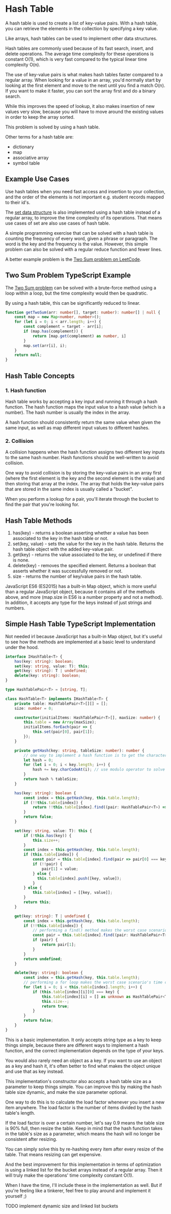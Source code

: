 # Hash Table

A hash table is used to create a list of key-value pairs. With a hash table, you can retrieve the elements in the collection by specifying a key value.

Like arrays, hash tables can be used to implement other data structures.

Hash tables are commonly used because of its fast search, insert, and delete operations. The average time complexity for these operations is constant O(1), which is very fast compared to the typical linear time complexity O(n).

The use of key-value pairs is what makes hash tables faster compared to a regular array. When looking for a value in an array, you'd normally start by looking at the first element and move to the next until you find a match O(n). If you want to make it faster, you can sort the array first and do a binary search.

While this improves the speed of lookup, it also makes insertion of new values very slow, because you will have to move around the existing values in order to keep the array sorted.

This problem is solved by using a hash table.

Other terms for a hash table are:

- dictionary
- map
- associative array
- symbol table

## Example Use Cases

Use hash tables when you need fast access and insertion to your collection, and the order of the elements is not important e.g. student records mapped to their id's.

The [set data structure](https://dsa-cheatsheet.vercel.app/data-structures/set) is also implemented using a hash table instead of a regular array, to improve the time complexity of its operations. That means use cases of set are also use cases of hash table.

A simple programming exercise that can be solved with a hash table is counting the frequency of every word, given a phrase or paragraph. The word is the key and the frequency is the value. However, this simple problem can also be solved with a regular reduce function and fewer lines.

A better example problem is the [Two Sum problem on LeetCode](https://leetcode.com/problems/two-sum/).

## Two Sum Problem TypeScript Example

The [Two Sum problem](https://leetcode.com/problems/two-sum/) can be solved with a brute-force method using a loop within a loop, but the time complexity would then be quadratic.

By using a hash table, this can be significantly reduced to linear.


```typescript
function getTwoSum(arr: number[], target: number): number[] | null {
    const map = new Map<number, number>();
    for (let i = 0; i < arr.length; i++) {
        const complement = target - arr[i];
        if (map.has(complement)) {
            return [map.get(complement) as number, i]
        }
        map.set(arr[i], i);
    }
    return null;
}
```

## Hash Table Concepts

### 1. Hash function

Hash table works by accepting a key input and running it through a hash function. The hash function maps the input value to a hash value (which is a number). The hash number is usually the index in the array.

A hash function should consistently return the same value when given the same input, as well as map different input values to different hashes.

### 2. Collision

A collision happens when the hash function assigns two different key inputs to the same hash number. Hash functions should be well-written to avoid collision.

One way to avoid collision is by storing the key-value pairs in an array first (where the first element is the key and the second element is the value) and then storing that array at the index. The array that holds the key-value pairs that are stored in the same index is usually called a "bucket".

When you perform a lookup for a pair, you'll iterate through the bucket to find the pair that you're looking for.

## Hash Table Methods

1. has(key) - returns a boolean asserting whether a value has been associated to the key in the hash table or not.
2. set(key, value) - sets the value for the key in the hash table. Returns the hash table object with the added key-value pair.
3. get(key) - returns the value associated to the key, or undefined if there is none.
4. delete(key) - removes the specified element. Returns a boolean that asserts whether it was successfully removed or not.
5. size - returns the number of key/value pairs in the hash table.

JavaScript ES6 (ES2015) has a built-in Map object, which is more useful than a regular JavaScript object, because it contains all of the methods above, and more (map.size in ES6 is a number property and not a method). In addition, it accepts any type for the keys instead of just strings and numbers.

## Simple Hash Table TypeScript Implementation

Not needed irl because JavaScript has a built-in Map object, but it's useful to see how the methods are implemented at a basic level to understand under the hood.

```typescript
interface IHashTable<T> {
    has(key: string): boolean;
    set(key: string, value: T): this;
    get(key: string): T | undefined;
    delete(key: string): boolean;
}

type HashTablePair<T> = [string, T];

class HashTable<T> implements IHashTable<T> {
    private table: HashTablePair<T>[][] = [];
    size: number = 0;

    constructor(initialItems: HashTablePair<T>[], maxSize: number) {
        this.table = new Array(maxSize);
        initialItems.forEach(pair => {
            this.set(pair[0], pair[1]);
        });
    }

    private getHash(key: string, tableSize: number): number {
        // one way to implement a hash function is to get the character code of each character in the string
        let hash = 0;
        for (let i = 0; i < key.length; i++) {
            hash += key.charCodeAt(i); // use modulo operator to solve the problem of the hash getting too big
        }
        return hash % tableSize;
    }

    has(key: string): boolean {
        const index = this.getHash(key, this.table.length);
        if (!!this.table[index]) {
            return !!this.table[index].find((pair: HashTablePair<T>) => pair[0] === key);
        }
        return false;
    }

    set(key: string, value: T): this {
        if (!this.has(key)) {
            this.size++;
        }
        const index = this.getHash(key, this.table.length);
        if (this.table[index]) {
            const pair = this.table[index].find(pair => pair[0] === key);
            if (!!pair) {
                pair[1] = value;
            } else {
              this.table[index].push([key, value]);
            }
        } else {
            this.table[index] = [[key, value]];
        }          
        return this;
    }

    get(key: string): T | undefined {
        const index = this.getHash(key, this.table.length);
        if (!!this.table[index]) {
            // performing a find() method makes the worst case scenario's time complexity O(n), which happens if all items had a collision and are stored in the same bucket
            const pair = this.table[index].find((pair: HashTablePair<T>) => pair[0] === key);
            if (pair) {
                return pair[1];
            }
        }
        return undefined;
    }

    delete(key: string): boolean {
        const index = this.getHash(key, this.table.length);
        // performing a for loop makes the worst case scenario's time complexity O(n), which happens if all items had a collision and are stored in the same bucket
        for (let i = 0; i < this.table[index].length; i++) {
            if (this.table[index][i][0] === key) {
                this.table[index][i] = [] as unknown as HashTablePair<T>;
                this.size--;
                return true;
            }
        }
        return false;
    }
}
```

This is a basic implementation. It only accepts string type as a key to keep things simple, because there are different ways to implement a hash function, and the correct implementation depends on the type of your keys.

You would also rarely need an object as a key. If you want to use an object as a key and hash it, it's often better to find what makes the object unique and use that as key instead.

This implementation's constructor also accepts a hash table size as a parameter to keep things simple. You can improve this by making the hash table size dynamic, and make the size parameter optional.

One way to do this is to calculate the load factor whenever you insert a new item anywhere. The load factor is the number of items divided by the hash table's length.

If the load factor is over a certain number, let's say 0.9 means the table size is 90% full, then resize the table. Keep in mind that the hash function takes in the table's size as a parameter, which means the hash will no longer be consistent after resizing.

You can simply solve this by re-hashing every item after every resize of the table. That means resizing can get expensive.

And the best improvement for this implementation in terms of optimization is using a linked list for the bucket arrays instead of a regular array. Then it will truly make the operations' time complexity constant O(1).

When I have the time, I'll include these in the implementation as well. But if you're feeling like a tinkerer, feel free to play around and implement it yourself ;)

TODO implement dynamic size and linked list buckets
